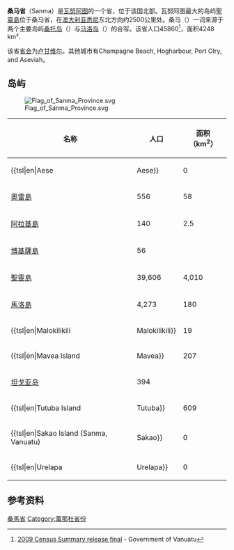 {{Infobox settlement
|name=桑马省
|type=省
|image_flag=Flag of Sanma Province.svg
|image_map=Sanma in Vanuatu.svg
|map_caption=在瓦努阿图的位置
|subdivision_name={{VAN}}
|subdivision_type=国家
|seat_type=首府
|seat=[[卢甘维尔|卢甘维尔]]
|area_total_km2=4248
|population_as_of=2009
|population=45860
}}
'''桑马省'''（Sanma）是[[瓦努阿图|瓦努阿图]]的一个省，位于该国北部。瓦努阿图最大的岛屿[[聖靈島_(萬那杜)|聖靈島]]位于桑马省，在[[澳大利亚|澳大利亚]][[悉尼|悉尼]]东北方向约2500公里处。桑马（{{lang|en|Sanma}}）一词来源于两个主要岛屿[[桑托岛|桑托岛]]（{{lang|en|Santo}}）与[[马洛岛|马洛岛]]（{{lang|en|Malo}}）的合写。该省人口45860<ref>[http://www.governmentofvanuatu.gov.vu/index.php/publicationdocuments/vanuatu-statistics 2009 Census Summary release final] {{Wayback|url=http://www.governmentofvanuatu.gov.vu/index.php/publicationdocuments/vanuatu-statistics |date=20131221233814 }} - Government of Vanuatu</ref>，面积4248 km².

该省[[首府|省会]]为[[卢甘维尔|卢甘维尔]]。其他城市有Champagne Beach, Hogharbour, Port Olry, and Aseviah。

==岛屿==
[[File:Flag_of_Sanma_Province.svg|thumb]]
{| class="wikitable sortable"
|-
! 名称 !! 人口 !! 面积（km<sup>2</sup>）
|-
| {{tsl|en|Aese||Aese}} || 0 || 8.29
|-
| [[奧雷島|奧雷島]] || 556 || 58
|-
| [[阿拉基島|阿拉基島]] || 140 || 2.5
|-
| [[博基薩島|博基薩島]] || 56 || 
|-
| [[聖靈島_(萬那杜)|聖靈島]] || 39,606 || 4,010
|-
| [[馬洛島|馬洛島]] || 4,273 || 180
|-
| {{tsl|en|Malokilikili||Malokilikili}} || 19 || 
|-
| {{tsl|en|Mavea Island||Mavea}} || 207 || 5.17<!--PNAS-->
|-
| [[坦戈亚岛|坦戈亚岛]] || 394 || 
|-
| {{tsl|en|Tutuba Island||Tutuba}} || 609 || 13.82
|-
| {{tsl|en|Sakao Island (Sanma, Vanuatu)||Sakao}} || 0 || 4.48
|-
| {{tsl|en|Urelapa||Urelapa}} || 0 || 
|}

==参考资料==
{{refs}}

{{coord|display=title}}
{{瓦努阿图行政区划}}

[[Category:桑馬省|]]
[[Category:萬那杜省份|Category:萬那杜省份]]